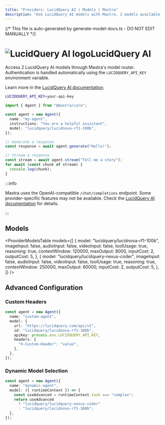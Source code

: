 ```yaml
---
title: "Providers: LucidQuery AI | Models | Mastra"
description: "Use LucidQuery AI models with Mastra. 2 models available."
---
```


{/* This file is auto-generated by generate-model-docs.ts - DO NOT EDIT MANUALLY */}


# <img src="https://models.dev/logos/lucidquery.svg" alt="LucidQuery AI logo" className="inline w-8 h-8 mr-2 align-middle dark:invert dark:brightness-0 dark:contrast-200" />LucidQuery AI

Access 2 LucidQuery AI models through Mastra's model router. Authentication is handled automatically using the `LUCIDQUERY_API_KEY` environment variable.

Learn more in the [LucidQuery AI documentation](https://lucidquery.com).

```bash
LUCIDQUERY_API_KEY=your-api-key
```

```typescript
import { Agent } from "@mastra/core";

const agent = new Agent({
  name: "my-agent",
  instructions: "You are a helpful assistant",
  model: "lucidquery/lucidnova-rf1-100b",
});

// Generate a response
const response = await agent.generate("Hello!");

// Stream a response
const stream = await agent.stream("Tell me a story");
for await (const chunk of stream) {
  console.log(chunk);
}
```

:::info

Mastra uses the OpenAI-compatible `/chat/completions` endpoint. Some provider-specific features may not be available. Check the [LucidQuery AI documentation](https://lucidquery.com) for details.

:::

## Models

<ProviderModelsTable
  models={[
    {
      model: "lucidquery/lucidnova-rf1-100b",
      imageInput: false,
      audioInput: false,
      videoInput: false,
      toolUsage: true,
      reasoning: true,
      contextWindow: 120000,
      maxOutput: 8000,
      inputCost: 2,
      outputCost: 5,
    },
    {
      model: "lucidquery/lucidquery-nexus-coder",
      imageInput: false,
      audioInput: false,
      videoInput: false,
      toolUsage: true,
      reasoning: true,
      contextWindow: 250000,
      maxOutput: 60000,
      inputCost: 2,
      outputCost: 5,
    },
  ]}
/>

## Advanced Configuration

### Custom Headers

```typescript
const agent = new Agent({
  name: "custom-agent",
  model: {
    url: "https://lucidquery.com/api/v1",
    id: "lucidquery/lucidnova-rf1-100b",
    apiKey: process.env.LUCIDQUERY_API_KEY,
    headers: {
      "X-Custom-Header": "value",
    },
  },
});
```

### Dynamic Model Selection

```typescript
const agent = new Agent({
  name: "dynamic-agent",
  model: ({ runtimeContext }) => {
    const useAdvanced = runtimeContext.task === "complex";
    return useAdvanced
      ? "lucidquery/lucidquery-nexus-coder"
      : "lucidquery/lucidnova-rf1-100b";
  },
});
```
